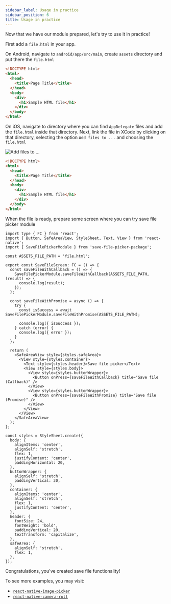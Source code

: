 ```yaml
---
sidebar_label: Usage in practice
sidebar_position: 6
title: Usage in practice
---
```



Now that we have our module prepared, let's try to use it in practice!

First add a `file.html` in your app.

On Android, navigate to `android/app/src/main`, create `assets` directory and put there the `file.html`

```html title="android/app/src/main/assets/file.html"
<!DOCTYPE html>
<html>
  <head>
    <title>Page Title</title>
  </head>
  <body>
    <div>
      <h1>Sample HTML file</h1>
    </div>
  </body>
</html>
```

On iOS, navigate to directory where you can find `AppDelegate` files and add the `file.html` inside that directory.
Next, link the file in XCode by clicking on that directory, selecting the option `Add files to ...` and choosing the `file.html`

![Add files to ...](/img/xcode-add-files-to.png)

```html title="ios/rnbridgingtutorial/file.html"
<!DOCTYPE html>
<html>
  <head>
    <title>Page Title</title>
  </head>
  <body>
    <div>
      <h1>Sample HTML file</h1>
    </div>
  </body>
</html>
```

When the file is ready, prepare some screen where you can try save file picker module

```tsx title="SaveFileScreen.tsx"
import type { FC } from 'react';
import { Button, SafeAreaView, StyleSheet, Text, View } from 'react-native';
import { SaveFilePickerModule } from 'save-file-picker-package';

const ASSETS_FILE_PATH = 'file.html';

export const SaveFileScreen: FC = () => {
  const saveFileWithCallback = () => {
    SaveFilePickerModule.saveFileWithCallback(ASSETS_FILE_PATH, (result) => {
      console.log(result);
    });
  };

  const saveFileWithPromise = async () => {
    try {
      const isSuccess = await SaveFilePickerModule.saveFileWithPromise(ASSETS_FILE_PATH);

      console.log({ isSuccess });
    } catch (error) {
      console.log({ error });
    }
  };

  return (
    <SafeAreaView style={styles.safeArea}>
      <View style={styles.container}>
        <Text style={styles.header}>Save file picker</Text>
        <View style={styles.body}>
          <View style={styles.buttonWrapper}>
            <Button onPress={saveFileWithCallback} title="Save file (Callback)" />
          </View>
          <View style={styles.buttonWrapper}>
            <Button onPress={saveFileWithPromise} title="Save file (Promise)" />
          </View>
        </View>
      </View>
    </SafeAreaView>
  );
};

const styles = StyleSheet.create({
  body: {
    alignItems: 'center',
    alignSelf: 'stretch',
    flex: 1,
    justifyContent: 'center',
    paddingHorizontal: 20,
  },
  buttonWrapper: {
    alignSelf: 'stretch',
    paddingVertical: 30,
  },
  container: {
    alignItems: 'center',
    alignSelf: 'stretch',
    flex: 1,
    justifyContent: 'center',
  },
  header: {
    fontSize: 24,
    fontWeight: 'bold',
    paddingVertical: 20,
    textTransform: 'capitalize',
  },
  safeArea: {
    alignSelf: 'stretch',
    flex: 1,
  },
});
```

<Result />

Congratulations, you've created save file functionality!

To see more examples, you may visit:

- [`react-native-image-picker`](https://github.com/react-native-image-picker/react-native-image-picker)
- [`react-native-camera-roll`](https://github.com/react-native-cameraroll/react-native-cameraroll)
